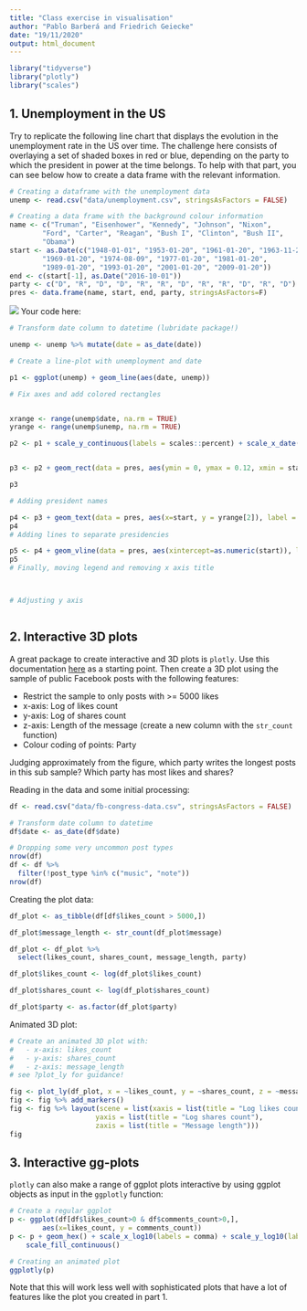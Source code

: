 ```yaml
---
title: "Class exercise in visualisation"
author: "Pablo Barberá and Friedrich Geiecke"
date: "19/11/2020"
output: html_document
---
```



```r
library("tidyverse")
library("plotly")
library("scales")
```


## 1. Unemployment in the US

Try to replicate the following line chart that displays the evolution in the unemployment rate in the US over time. The challenge here consists of overlaying a set of shaded boxes in red or blue, depending on the party to which the president in power at the time belongs. To help with that part, you can see below how to create a data frame with the relevant information.

```r

# Creating a dataframe with the unemployment data
unemp <- read.csv("data/unemployment.csv", stringsAsFactors = FALSE)

# Creating a data frame with the background colour information
name <- c("Truman", "Eisenhower", "Kennedy", "Johnson", "Nixon",
        "Ford", "Carter", "Reagan", "Bush I", "Clinton", "Bush II",
        "Obama")
start <- as.Date(c("1948-01-01", "1953-01-20", "1961-01-20", "1963-11-22",
        "1969-01-20", "1974-08-09", "1977-01-20", "1981-01-20",
        "1989-01-20", "1993-01-20", "2001-01-20", "2009-01-20"))
end <- c(start[-1], as.Date("2016-10-01"))
party <- c("D", "R", "D", "D", "R", "R", "D", "R", "R", "D", "R", "D")
pres <- data.frame(name, start, end, party, stringsAsFactors=F)


```

![](04-unemployment.png)
Your code here:

```r

# Transform date column to datetime (lubridate package!)

unemp <- unemp %>% mutate(date = as_date(date))

# Create a line-plot with unemployment and date

p1 <- ggplot(unemp) + geom_line(aes(date, unemp))

# Fix axes and add colored rectangles


xrange <- range(unemp$date, na.rm = TRUE)
yrange <- range(unemp$unemp, na.rm = TRUE)

p2 <- p1 + scale_y_continuous(labels = scales::percent) + scale_x_date(limits = xrange, expand = c(0,0)) 


p3 <- p2 + geom_rect(data = pres, aes(ymin = 0, ymax = 0.12, xmin = start, xmax = end, fill = party), alpha = 0.2)

p3

# Adding president names

p4 <- p3 + geom_text(data = pres, aes(x=start, y = yrange[2]), label = name, angle = 90, vjust = 1, hjust = 0.5, size = 2.5)
p4
# Adding lines to separate presidencies

p5 <- p4 + geom_vline(data = pres, aes(xintercept=as.numeric(start)), linetype = 5, color = 'grey60')
p5
# Finally, moving legend and removing x axis title



# Adjusting y axis



```


## 2. Interactive 3D plots

A great package to create interactive and 3D plots is `plotly`. Use this documentation [here](https://plotly.com/r/3d-scatter-plots/) as a starting point. Then create a 3D plot using the sample of public Facebook posts with the following features:

- Restrict the sample to only posts with >= 5000 likes 
- x-axis: Log of likes count
- y-axis: Log of shares count
- z-axis: Length of the message (create a new column with the `str_count` function)
- Colour coding of points: Party

Judging approximately from the figure, which party writes the longest posts in this sub sample? Which party has most likes and shares?

Reading in the data and some initial processing:

```r
df <- read.csv("data/fb-congress-data.csv", stringsAsFactors = FALSE)

# Transform date column to datetime
df$date <- as_date(df$date)

# Dropping some very uncommon post types
nrow(df)
df <- df %>%
  filter(!post_type %in% c("music", "note"))
nrow(df)
```

Creating the plot data:

```r
df_plot <- as_tibble(df[df$likes_count > 5000,])

df_plot$message_length <- str_count(df_plot$message)

df_plot <- df_plot %>% 
  select(likes_count, shares_count, message_length, party)

df_plot$likes_count <- log(df_plot$likes_count)

df_plot$shares_count <- log(df_plot$shares_count)

df_plot$party <- as.factor(df_plot$party)
```

Animated 3D plot:

```r
# Create an animated 3D plot with:
#   - x-axis: likes_count
#   - y-axis: shares_count
#   - z-axis: message_length
# see ?plot_ly for guidance!

fig <- plot_ly(df_plot, x = ~likes_count, y = ~shares_count, z = ~message_length, color = ~party)
fig <- fig %>% add_markers()
fig <- fig %>% layout(scene = list(xaxis = list(title = "Log likes count"),
                     yaxis = list(title = "Log shares count"),
                     zaxis = list(title = "Message length")))
fig
```


## 3. Interactive gg-plots

`plotly` can also make a range of ggplot plots interactive by using ggplot objects as input in the `ggplotly` function:

```r
# Create a regular ggplot
p <- ggplot(df[df$likes_count>0 & df$comments_count>0,], 
        aes(x=likes_count, y = comments_count))
p <- p + geom_hex() + scale_x_log10(labels = comma) + scale_y_log10(labels = comma) + 
    scale_fill_continuous()

# Creating an animated plot
ggplotly(p)
```

Note that this will work less well with sophisticated plots that have a lot of features like the plot you created in part 1.

